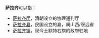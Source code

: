 '''萨拉齐'''可以指：

*[[萨拉齐厅|萨拉齐厅]]，清朝设立的协理通判厅
*[[萨拉齐县|萨拉齐县]]，民国设立的县，属山西/绥远省
*[[萨拉齐镇|萨拉齐镇]]，现今土默特右旗的政府驻地

{{disambig|cat=三字中国地名消歧义}}